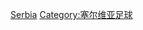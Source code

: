 {{Catnav|頁面分類|...|足球|各國足球|塞尔维亚足球}}
{{Catnav|頁面分類|...|各國體育|義大利體育|塞尔维亚足球}}
{{Catnav|頁面分類|...|各國體育|各國足球|塞尔维亚足球}}
{{Commonscat|Association football players by team in Serbia}}

[[Category:各國球會的足球運動員|Serbia]]
[[Category:塞尔维亚足球|Category:塞尔维亚足球]]